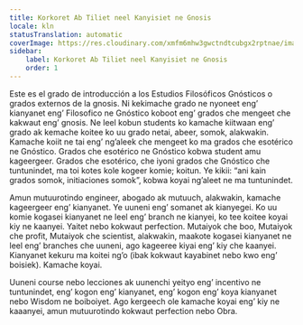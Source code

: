 ```yaml
---
title: Korkoret Ab Tiliet neel Kanyisiet ne Gnosis
locale: kln
statusTranslation: automatic
coverImage: https://res.cloudinary.com/xmfm6mhw3gwctndtcubgx2rptnae/image/upload/v1741354450/small_cover_introduccion_a_la_gnosis_57a3fc8d72.webp
sidebar:
    label: Korkoret Ab Tiliet neel Kanyisiet ne Gnosis
    order: 1
---
```

Este es el grado de introducción a los Estudios Filosóficos Gnósticos o grados externos de la gnosis. Ni kekimache grado ne nyoneet engʼ kianyanet engʼ Filosofico ne Gnóstico koboot engʼ grados che mengeet che kakwaut engʼ gnosis. Ne leel kobun students ko kamache kiitwaan engʼ grado ak kemache koitee ko uu grado netai, abeer, somok, alakwakin. Kamache koiit ne tai engʼ ngʼaleek che mengeet ko ma grados che esotérico ne Gnóstico. Grados che esotérico ne Gnóstico kobwa student amu kageergeer. Grados che esotérico, che iyoni grados che Gnóstico che tuntunindet, ma toi kotes kole kogeer komie; koitun. Ye kikii: “ani kain grados somok, initiaciones somok”, kobwa koyai ngʼaleet ne ma tuntunindet.

Amun mutuurotindo engineer, abogado ak mutuuch, alakwakin, kamache kageergeer engʼ kianyanet. Ye uuneni engʼ somanet ak kianyegei. Ko uu komie kogasei kianyanet ne leel engʼ branch ne kianyei, ko tee koitee koyai kiy ne kaanyei. Yaitet nebo kokwaut perfection. Mutaiyok che boo, Mutaiyok che profit, Mutaiyok che scientist, alakwakin, maakote kogasei kianyanet ne leel engʼ branches che uuneni, ago kageeree kiyai engʼ kiy che kaanyei. Kianyanet kekuru ma koitei ngʼo (ibak kokwaut kayabinet nebo kwo engʼ boisiek). Kamache koyai.

Uuneni course nebo lecciones ak uunenchi yeityo engʼ incentivo ne tuntunindet, engʼ kogon engʼ kianyanet, engʼ kogon engʼ koya kianyanet nebo Wisdom ne boiboiyet. Ago kergeech ole kamache koyai engʼ kiy ne kaaanyei, amun mutuurotindo kokwaut perfection nebo Obra.
